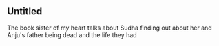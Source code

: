 <article id="24354587" title=Talk:Sister of My Heart>
	<talkpage id="24354587" title="Talk:Sister of My Heart">
{{WikiProject United States|class=Start|importance=Low|AsianAmericans=yes|AsianAmericans-importance=low}}
{{WikiProject Novels|class=start|importance=low}}
{{WikiProject Women writers|class=start|importance=|auto=inherit}}

==Untitled==
The book sister of my heart talks about Sudha finding out about her and Anju's father being dead and the life they had
	</talkpage>
</article>
